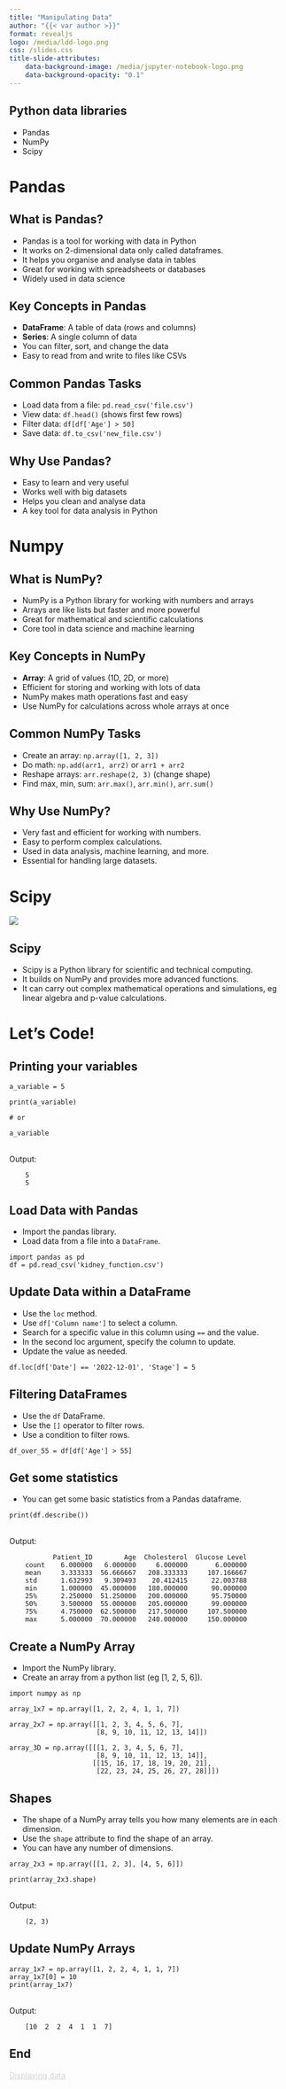 ```yaml
---
title: "Manipulating Data"
author: "{{< var author >}}"
format: revealjs
logo: /media/ldd-logo.png
css: /slides.css
title-slide-attributes:
    data-background-image: /media/jupyter-notebook-logo.png
    data-background-opacity: "0.1"
---
```


## Python data libraries

* Pandas
* NumPy
* Scipy


# <span class="hide-title">Pandas</span> {background-image="/media/pandas.png" background-opacity="0.4"}


## What is Pandas?

* Pandas is a tool for working with data in Python
* It works on 2-dimensional data only called dataframes.
* It helps you organise and analyse data in tables
* Great for working with spreadsheets or databases
* Widely used in data science


## Key Concepts in Pandas

* **DataFrame**: A table of data (rows and columns)
* **Series**: A single column of data
* You can filter, sort, and change the data
* Easy to read from and write to files like CSVs


## Common Pandas Tasks

* Load data from a file: `pd.read_csv('file.csv')`
* View data: `df.head()` (shows first few rows)
* Filter data: `df[df['Age'] > 50]`
* Save data: `df.to_csv('new_file.csv')`


## Why Use Pandas?

* Easy to learn and very useful
* Works well with big datasets
* Helps you clean and analyse data
* A key tool for data analysis in Python


# <span class="hide-title">Numpy</span>  {background-image="/media/numpy.png" background-opacity="0.4"}


## What is NumPy?

* NumPy is a Python library for working with numbers and arrays
* Arrays are like lists but faster and more powerful
* Great for mathematical and scientific calculations
* Core tool in data science and machine learning


## Key Concepts in NumPy

* **Array**: A grid of values (1D, 2D, or more)
* Efficient for storing and working with lots of data
* NumPy makes math operations fast and easy
* Use NumPy for calculations across whole arrays at once


## Common NumPy Tasks

* Create an array: `np.array([1, 2, 3])`
* Do math: `np.add(arr1, arr2)` or `arr1 + arr2`
* Reshape arrays: `arr.reshape(2, 3)` (change shape)
* Find max, min, sum: `arr.max()`, `arr.min()`, `arr.sum()`


## Why Use NumPy?

* Very fast and efficient for working with numbers.
* Easy to perform complex calculations.
* Used in data analysis, machine learning, and more.
* Essential for handling large datasets.


# Scipy

![](/media/scipy.png)


## Scipy

* Scipy is a Python library for scientific and technical computing.
* It builds on NumPy and provides more advanced functions.
* It can carry out complex mathematical operations and simulations, eg linear algebra and p-value calculations.


# Let's Code! {background-image="/media/laptop-coding-coffee.jpg" background-opacity="0.4"}


## Printing your variables

```.python
a_variable = 5

print(a_variable)

# or

a_variable
```

\
Output:

        5
        5


## Load Data with Pandas

* Import the pandas library.
* Load data from a file into a `DataFrame`.

```.python
import pandas as pd
df = pd.read_csv('kidney_function.csv')
```

## Update Data within a DataFrame

* Use the `loc` method.
* Use `df['Column name']` to select a column.
* Search for a specific value in this column using `==` and the value.
* In the second loc argument, specify the column to update.
* Update the value as needed.

```.python
df.loc[df['Date'] == '2022-12-01', 'Stage'] = 5
```


## Filtering DataFrames

* Use the `df` DataFrame.
* Use the `[]` operator to filter rows.
* Use a condition to filter rows.

```.python
df_over_55 = df[df['Age'] > 55]
```

## Get some statistics

* You can get some basic statistics from a Pandas dataframe.

```.python
print(df.describe())
```
\
Output:

               Patient_ID        Age  Cholesterol  Glucose Level
        count    6.000000   6.000000     6.000000       6.000000
        mean     3.333333  56.666667   208.333333     107.166667
        std      1.632993   9.309493    20.412415      22.003788
        min      1.000000  45.000000   180.000000      90.000000
        25%      2.250000  51.250000   200.000000      95.750000
        50%      3.500000  55.000000   205.000000      99.000000
        75%      4.750000  62.500000   217.500000     107.500000
        max      5.000000  70.000000   240.000000     150.000000

        
## Create a NumPy Array

* Import the NumPy library.
* Create an array from a python list (eg [1, 2, 5, 6]).

```.python
import numpy as np

array_1x7 = np.array([1, 2, 2, 4, 1, 1, 7])

array_2x7 = np.array([[1, 2, 3, 4, 5, 6, 7],
                      [8, 9, 10, 11, 12, 13, 14]])
                      
array_3D = np.array([[[1, 2, 3, 4, 5, 6, 7],
                      [8, 9, 10, 11, 12, 13, 14]],
                     [[15, 16, 17, 18, 19, 20, 21],
                      [22, 23, 24, 25, 26, 27, 28]]])
```

## Shapes

* The shape of a NumPy array tells you how many elements are in each dimension.
* Use the `shape` attribute to find the shape of an array.
* You can have any number of dimensions.

```.python
array_2x3 = np.array([[1, 2, 3], [4, 5, 6]])

print(array_2x3.shape)
```

\
Output:

        (2, 3)


## Update NumPy Arrays

```.python
array_1x7 = np.array([1, 2, 2, 4, 1, 1, 7])
array_1x7[0] = 10
print(array_1x7)
```

\
Output:

        [10  2  2  4  1  1  7]






## End

```{=html}
<div class="bottom-right">
    <a href="https://letsdodigital.org/learn/learn-python/module-3/4-displaying-data.html" style="color: lightgrey;">Displaying data</a>
</div>
```
